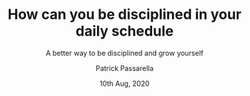 ---
title: "How can you be disciplined in your daily schedule"
author: "Patrick Passarella"
date: "10th Aug, 2020"
subtitle: "A better way to be disciplined and grow yourself"
cover: ./cover.jpg
published: false
---